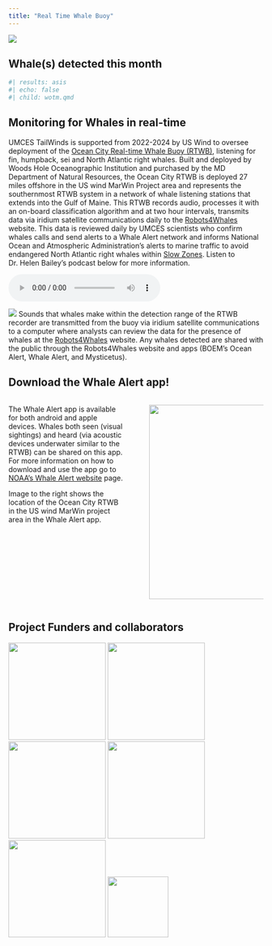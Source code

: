 ```yaml
---
title: "Real Time Whale Buoy"
---
```


![](images/HumpbackHawaiicropped.png)

## Whale(s) detected this month

```r
#| results: asis
#| echo: false
#| child: wotm.qmd
```

## Monitoring for Whales in real-time

UMCES TailWinds is supported from 2022-2024 by US Wind to oversee deployment of the [Ocean City Real-time Whale Buoy (RTWB)](http://dcs.whoi.edu/mdoc1023/mdoc1023_mdoc.shtml), listening for fin, humpback, sei and North Atlantic right whales. Built and deployed by Woods Hole Oceanographic Institution and purchased by the MD Department of Natural Resources, the Ocean City RTWB is deployed 27 miles offshore in the US wind MarWin Project area and represents the southernmost RTWB system in a network of whale listening stations that extends into the Gulf of Maine. This RTWB records audio, processes it with an on-board classification algorithm and at two hour intervals, transmits data via iridium satellite communications daily to the [Robots4Whales](http://dcs.whoi.edu/) website. This data is reviewed daily by UMCES scientists who confirm whales calls and send alerts to a Whale Alert network and informs National Ocean and Atmospheric Administration's alerts to marine traffic to avoid endangered North Atlantic right whales within [Slow Zones](https://fisheries.noaa.gov/feature-story/help-endangered-whales-slow-down-slow-zones). Listen to Dr. Helen Bailey's podcast below for more information.

<audio controls source src="../audio/Cetacean_Sound_Bite_11_July_2022.mp3">

</audio>

![](images/RTWB_Flowdiagram.jpg) Sounds that whales make within the detection range of the RTWB recorder are transmitted from the buoy via iridium satellite communications to a computer where analysts can review the data for the presence of whales at the [Robots4Whales](http://dcs.whoi.edu) website. Any whales detected are shared with the public through the Robots4Whales website and apps (BOEM's Ocean Alert, Whale Alert, and Mysticetus).

## Download the Whale Alert app!

::: columns
::: {.column width="50%"}
The Whale Alert app is available for both android and apple devices. Whales both seen (visual sightings) and heard (via acoustic devices underwater similar to the RTWB) can be shared on this app. For more information on how to download and use the app go to [NOAA’s Whale Alert website](https://www.fisheries.noaa.gov/resource/tool-app/whale-alert) page. 

Image to the right shows the location of the Ocean City RTWB in the US wind MarWin project area in the Whale Alert app. 
:::

::: {.column width="1%"}
:::

::: {.column width="49%"}
![](images/OCBuoy_WAapp.png){height="4in"}
:::
:::

## Project Funders and collaborators

![](images/logos/UMCESlogo.png){width="2in"} ![](images/logos/USWindlogo.png){width="2in"} ![](images/logos/MEALOGO.jpg){width="2in"} ![](images/logos/MDDNRlogo.png){width="2in"} ![](images/logos/WHOIlogo.png){width="2in"} ![](images/logos/Helenslogo.png){width="1.25in"}
